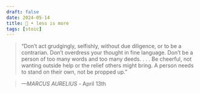 ```yaml
---
draft: false 
date: 2024-05-14
title: 🗿 • less is more
tags: [stoic]
---
```


>  “Don’t act grudgingly, selfishly, without due diligence, or to be a contrarian. Don’t overdress your thought in fine language. Don’t be a person of too many words and too many deeds. . . . Be cheerful, not wanting outside help or the relief others might bring. A person needs to stand on their own, not be propped up.”

> *—MARCUS AURELIUS* - April 13th